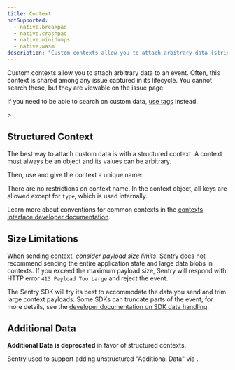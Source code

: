 ```yaml
---
title: Context
notSupported:
  - native.breakpad
  - native.crashpad
  - native.minidumps
  - native.wasm
description: "Custom contexts allow you to attach arbitrary data (strings, lists, dictionaries) to an event."
---
```


Custom contexts allow you to attach arbitrary data to an event. Often, this context is shared among any issue captured in its lifecycle. You cannot search these, but they are viewable on the issue page:

<Include name="common-imgs/additional_data" />

<Alert>

If you need to be able to search on custom data, [use tags](../tags) instead.

</Alert>>

## Structured Context

The best way to attach custom data is with a structured context. A context must always be an object and its values can be arbitrary.

Then, use <PlatformIdentifier name="set-context" /> and give the context a unique name:

<PlatformContent includePath="enriching-events/set-context" />

There are no restrictions on context name. In the context object, all keys are allowed except for `type`, which is used internally.

Learn more about conventions for common contexts in the [contexts interface developer documentation](https://develop.sentry.dev/sdk/data-model/event-payloads/contexts/).

## Size Limitations

When sending context, _consider payload size limits_. Sentry does not recommend sending the entire application state and large data blobs in contexts. If you exceed the maximum payload size, Sentry will respond with HTTP error `413 Payload Too Large` and reject the event.

The Sentry SDK will try its best to accommodate the data you send and trim large context payloads. Some SDKs can truncate parts of the event; for more details, see the [developer documentation on SDK data handling](https://develop.sentry.dev/sdk/expected-features/data-handling/).

## Additional Data

**Additional Data is deprecated** in favor of structured contexts.

Sentry used to support adding unstructured "Additional Data" via <PlatformIdentifier name="set-extra" />.
